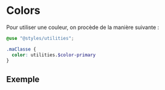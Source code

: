
<Meta of={ColorsStories} />

# Colors

Pour utiliser une couleur, on procède de la manière suivante :

```scss
@use "@styles/utilities";

.maClasse {
  color: utilities.$color-primary
}
```

## Exemple

<Canvas>
  <Story of={ColorsStories.ExampleColors} />
</Canvas>
